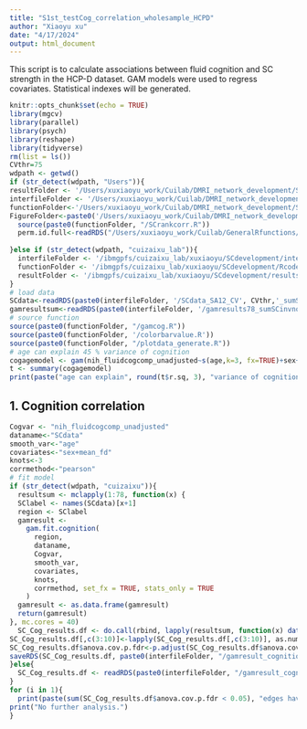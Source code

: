```yaml
---
title: "S1st_testCog_correlation_wholesample_HCPD"
author: "Xiaoyu xu"
date: "4/17/2024"
output: html_document
---
```

This script is to calculate associations between fluid cognition and SC strength in the HCP-D dataset. GAM models were used to regress covariates. Statistical indexes will be generated.
```r
knitr::opts_chunk$set(echo = TRUE)
library(mgcv)
library(parallel)
library(psych)
library(reshape)
library(tidyverse)
rm(list = ls())
CVthr=75
wdpath <- getwd()
if (str_detect(wdpath, "Users")){
resultFolder <- '/Users/xuxiaoyu_work/Cuilab/DMRI_network_development/SC_development/results'
interfileFolder <- '/Users/xuxiaoyu_work/Cuilab/DMRI_network_development/SC_development/interdataFolder_HCPD'
functionFolder<-'/Users/xuxiaoyu_work/Cuilab/DMRI_network_development/SC_development/Rcode_SCdevelopment/gamfunction'
FigureFolder<-paste0('/Users/xuxiaoyu_work/Cuilab/DMRI_network_development/SC_development/Figure_HCPD_final/SA12/CV',CVthr)
  source(paste0(functionFolder, "/SCrankcorr.R"))
  perm.id.full<-readRDS("/Users/xuxiaoyu_work/Cuilab/GeneralRfunctions/rotate_parcellation/SA12_sphericalrotations_N10000.rds")
  
}else if (str_detect(wdpath, "cuizaixu_lab")){
  interfileFolder <- '/ibmgpfs/cuizaixu_lab/xuxiaoyu/SCdevelopment/interdataFolder_HCPD'
  functionFolder <- '/ibmgpfs/cuizaixu_lab/xuxiaoyu/SCdevelopment/Rcode_SCdevelopment/gamfunction'
  resultFolder <- '/ibmgpfs/cuizaixu_lab/xuxiaoyu/SCdevelopment/results_HCPD'
}
# load data
SCdata<-readRDS(paste0(interfileFolder, '/SCdata_SA12_CV', CVthr,'_sumSCinvnode.sum.msmtcsd.combatNTBfluid_cog2SC.rds'))
gamresultsum<-readRDS(paste0(interfileFolder, '/gamresults78_sumSCinvnode_over8_CV', CVthr,'.rds'))
# source function
source(paste0(functionFolder, "/gamcog.R"))
source(paste0(functionFolder, '/colorbarvalue.R'))
source(paste0(functionFolder, "/plotdata_generate.R"))
# age can explain 45 % variance of cognition
cogagemodel <- gam(nih_fluidcogcomp_unadjusted~s(age,k=3, fx=TRUE)+sex+mean_fd, data=SCdata)
t <- summary(cogagemodel)
print(paste("age can explain", round(t$r.sq, 3), "variance of cognition."))
```

## 1. Cognition correlation
```r
Cogvar <- "nih_fluidcogcomp_unadjusted"
dataname<-"SCdata"
smooth_var<-"age"
covariates<-"sex+mean_fd"
knots<-3
corrmethod<-"pearson"
# fit model
if (str_detect(wdpath, "cuizaixu")){
  resultsum <- mclapply(1:78, function(x) {
  SClabel <- names(SCdata)[x+1]
  region <- SClabel
  gamresult <-
    gam.fit.cognition(
      region,
      dataname,
      Cogvar,
      smooth_var, 
      covariates, 
      knots,
      corrmethod, set_fx = TRUE, stats_only = TRUE
    )
  gamresult <- as.data.frame(gamresult)
  return(gamresult)
}, mc.cores = 40)
  SC_Cog_results.df <- do.call(rbind, lapply(resultsum, function(x) data.frame(x)))
SC_Cog_results.df[,c(3:10)]<-lapply(SC_Cog_results.df[,c(3:10)], as.numeric)
SC_Cog_results.df$anova.cov.p.fdr<-p.adjust(SC_Cog_results.df$anova.cov.pvalue, method="fdr")
saveRDS(SC_Cog_results.df, paste0(interfileFolder, "/gamresult_cognition_CV", CVthr, "_SA12_cog2SC.rds"))
}else{
  SC_Cog_results.df <- readRDS(paste0(interfileFolder, "/gamresult_cognition_CV", CVthr, "_SA12_cog2SC.rds"))
}
for (i in 1){
  print(paste(sum(SC_Cog_results.df$anova.cov.p.fdr < 0.05), "edges have significant associations with fluid cognition."))
print("No further analysis.")
}

```
